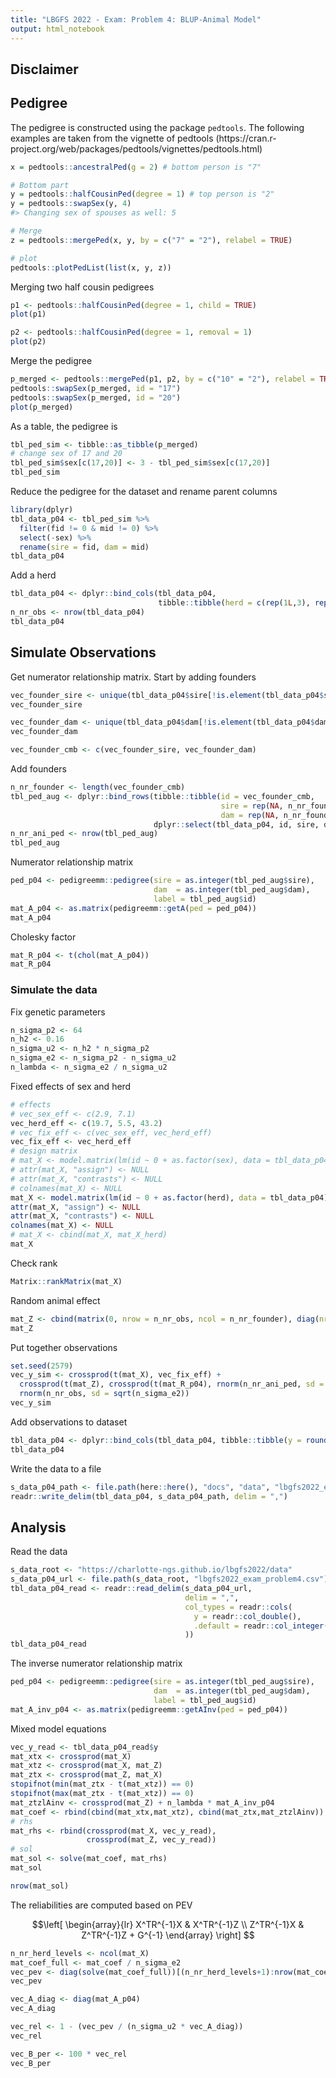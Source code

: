 ```yaml
---
title: "LBGFS 2022 - Exam: Problem 4: BLUP-Animal Model"
output: html_notebook
---
```



## Disclaimer


## Pedigree
The pedigree is constructed using the package `pedtools`. The following examples are taken from the vignette of pedtools (https://cran.r-project.org/web/packages/pedtools/vignettes/pedtools.html)

```r
x = pedtools::ancestralPed(g = 2) # bottom person is "7"

# Bottom part
y = pedtools::halfCousinPed(degree = 1) # top person is "2"
y = pedtools::swapSex(y, 4)
#> Changing sex of spouses as well: 5

# Merge
z = pedtools::mergePed(x, y, by = c("7" = "2"), relabel = TRUE)

# plot
pedtools::plotPedList(list(x, y, z))
```

Merging two half cousin pedigrees

```r
p1 <- pedtools::halfCousinPed(degree = 1, child = TRUE)
plot(p1)
```

```r
p2 <- pedtools::halfCousinPed(degree = 1, removal = 1)
plot(p2)
```

Merge the pedigree

```r
p_merged <- pedtools::mergePed(p1, p2, by = c("10" = "2"), relabel = TRUE)
pedtools::swapSex(p_merged, id = "17")
pedtools::swapSex(p_merged, id = "20")
plot(p_merged)
```

As a table, the pedigree is

```r
tbl_ped_sim <- tibble::as_tibble(p_merged)
# change sex of 17 and 20
tbl_ped_sim$sex[c(17,20)] <- 3 - tbl_ped_sim$sex[c(17,20)]
tbl_ped_sim
```

Reduce the pedigree for the dataset and rename parent columns

```r
library(dplyr)
tbl_data_p04 <- tbl_ped_sim %>%
  filter(fid != 0 & mid != 0) %>%
  select(-sex) %>%
  rename(sire = fid, dam = mid)
tbl_data_p04
```

Add a herd 

```r
tbl_data_p04 <- dplyr::bind_cols(tbl_data_p04,
                                 tibble::tibble(herd = c(rep(1L,3), rep(2L,4), rep(3L,3))))
n_nr_obs <- nrow(tbl_data_p04)
tbl_data_p04
```


## Simulate Observations
Get numerator relationship matrix. Start by adding founders

```r
vec_founder_sire <- unique(tbl_data_p04$sire[!is.element(tbl_data_p04$sire, tbl_data_p04$id)])
vec_founder_sire
```

```r
vec_founder_dam <- unique(tbl_data_p04$dam[!is.element(tbl_data_p04$dam, tbl_data_p04$id)])
vec_founder_dam
```

```r
vec_founder_cmb <- c(vec_founder_sire, vec_founder_dam)
```

Add founders

```r
n_nr_founder <- length(vec_founder_cmb)
tbl_ped_aug <- dplyr::bind_rows(tibble::tibble(id = vec_founder_cmb, 
                                               sire = rep(NA, n_nr_founder), 
                                               dam = rep(NA, n_nr_founder)),
                                dplyr::select(tbl_data_p04, id, sire, dam))
n_nr_ani_ped <- nrow(tbl_ped_aug)
tbl_ped_aug
```

Numerator relationship matrix

```r
ped_p04 <- pedigreemm::pedigree(sire = as.integer(tbl_ped_aug$sire),
                                dam  = as.integer(tbl_ped_aug$dam),
                                label = tbl_ped_aug$id)
mat_A_p04 <- as.matrix(pedigreemm::getA(ped = ped_p04))
mat_A_p04
```

Cholesky factor

```r
mat_R_p04 <- t(chol(mat_A_p04))
mat_R_p04
```

### Simulate the data

Fix genetic parameters

```r
n_sigma_p2 <- 64
n_h2 <- 0.16
n_sigma_u2 <- n_h2 * n_sigma_p2
n_sigma_e2 <- n_sigma_p2 - n_sigma_u2
n_lambda <- n_sigma_e2 / n_sigma_u2
```

Fixed effects of sex and herd

```r
# effects
# vec_sex_eff <- c(2.9, 7.1)
vec_herd_eff <- c(19.7, 5.5, 43.2)
# vec_fix_eff <- c(vec_sex_eff, vec_herd_eff)
vec_fix_eff <- vec_herd_eff
# design matrix
# mat_X <- model.matrix(lm(id ~ 0 + as.factor(sex), data = tbl_data_p04))
# attr(mat_X, "assign") <- NULL
# attr(mat_X, "contrasts") <- NULL
# colnames(mat_X) <- NULL
mat_X <- model.matrix(lm(id ~ 0 + as.factor(herd), data = tbl_data_p04))
attr(mat_X, "assign") <- NULL
attr(mat_X, "contrasts") <- NULL
colnames(mat_X) <- NULL
# mat_X <- cbind(mat_X, mat_X_herd)
mat_X
```

Check rank

```r
Matrix::rankMatrix(mat_X)
```

Random animal effect

```r
mat_Z <- cbind(matrix(0, nrow = n_nr_obs, ncol = n_nr_founder), diag(nrow = n_nr_obs))
mat_Z
```

Put together observations

```r
set.seed(2579)
vec_y_sim <- crossprod(t(mat_X), vec_fix_eff) + 
  crossprod(t(mat_Z), crossprod(t(mat_R_p04), rnorm(n_nr_ani_ped, sd = sqrt(n_sigma_u2)))) + 
  rnorm(n_nr_obs, sd = sqrt(n_sigma_e2))
vec_y_sim
```

Add observations to dataset

```r
tbl_data_p04 <- dplyr::bind_cols(tbl_data_p04, tibble::tibble(y = round(vec_y_sim[,1], digits = 2)))
tbl_data_p04
```

Write the data to a file

```r
s_data_p04_path <- file.path(here::here(), "docs", "data", "lbgfs2022_exam_problem4.csv")
readr::write_delim(tbl_data_p04, s_data_p04_path, delim = ",")
```


## Analysis
Read the data

```r
s_data_root <- "https://charlotte-ngs.github.io/lbgfs2022/data"
s_data_p04_url <- file.path(s_data_root, "lbgfs2022_exam_problem4.csv")
tbl_data_p04_read <- readr::read_delim(s_data_p04_url, 
                                       delim = ",",
                                       col_types = readr::cols(
                                         y = readr::col_double(),
                                         .default = readr::col_integer()
                                       ))
tbl_data_p04_read
```

The inverse numerator relationship matrix

```r
ped_p04 <- pedigreemm::pedigree(sire = as.integer(tbl_ped_aug$sire),
                                dam  = as.integer(tbl_ped_aug$dam),
                                label = tbl_ped_aug$id)
mat_A_inv_p04 <- as.matrix(pedigreemm::getAInv(ped = ped_p04))
```

Mixed model equations

```r
vec_y_read <- tbl_data_p04_read$y
mat_xtx <- crossprod(mat_X)
mat_xtz <- crossprod(mat_X, mat_Z)
mat_ztx <- crossprod(mat_Z, mat_X)
stopifnot(min(mat_ztx - t(mat_xtz)) == 0)
stopifnot(max(mat_ztx - t(mat_xtz)) == 0)
mat_ztzlAinv <- crossprod(mat_Z) + n_lambda * mat_A_inv_p04
mat_coef <- rbind(cbind(mat_xtx,mat_xtz), cbind(mat_ztx,mat_ztzlAinv))
# rhs
mat_rhs <- rbind(crossprod(mat_X, vec_y_read),
                 crossprod(mat_Z, vec_y_read))
# sol
mat_sol <- solve(mat_coef, mat_rhs)
mat_sol
```

```r
nrow(mat_sol)
```


The reliabilities are computed based on PEV

$$\left[ 
\begin{array}{lr}
X^TR^{-1}X  &  X^TR^{-1}Z \\
Z^TR^{-1}X  &  Z^TR^{-1}Z + G^{-1}
\end{array}
\right]
$$

```r
n_nr_herd_levels <- ncol(mat_X)
mat_coef_full <- mat_coef / n_sigma_e2
vec_pev <- diag(solve(mat_coef_full))[(n_nr_herd_levels+1):nrow(mat_coef)]
vec_pev
```

```r
vec_A_diag <- diag(mat_A_p04)
vec_A_diag
```


```r
vec_rel <- 1 - (vec_pev / (n_sigma_u2 * vec_A_diag))
vec_rel
```

```r
vec_B_per <- 100 * vec_rel
vec_B_per
```

